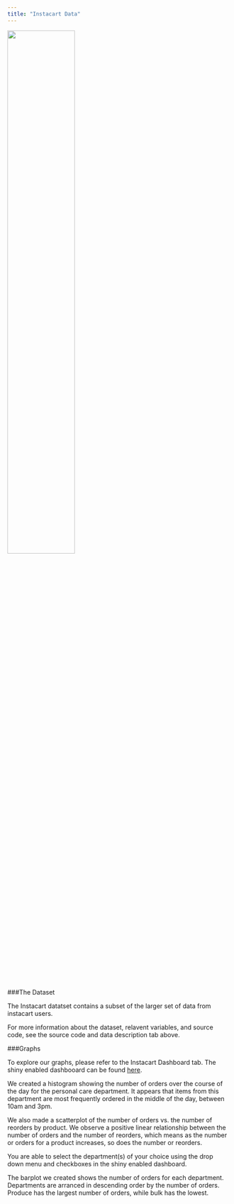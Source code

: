 ```yaml
---
title: "Instacart Data"
---
```



<img src="images/instacart.jpg" style="width:55%">

###The Dataset

The Instacart datatset contains a subset of the larger set of data from instacart users. 

For more information about the dataset, relavent variables, and source code, see the source code and data description tab above.


###Graphs

To explore our graphs, please refer to the Instacart Dashboard tab. The shiny enabled dashbooard can be found [here](https://github.com/muhirekwizera/hw6_shiny).

We created a histogram showing the number of orders over the course of the day for the personal care department.  It appears that items from this department are most frequently ordered in the middle of the day, between 10am and 3pm.

We also made a scatterplot of the number of orders vs. the number of reorders by product.  We observe a positive linear relationship between the number of orders and the number of reorders, which means as the number or orders for a product increases, so does the number or reorders.

You are able to select the department(s) of your choice using the drop down menu and checkboxes in the shiny enabled dashboard.

The barplot we created shows the number of orders for each department.  Departments are arranced in descending order by the number of orders.  Produce has the largest number of orders, while bulk has the lowest.

